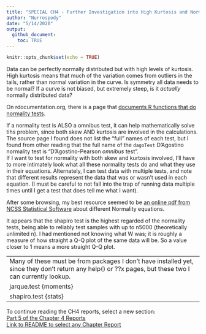 ```yaml
---
title: "SPECIAL CH4 - Further Investigation into High Kurtosis and Normality"
author: "Nurrospody"
date: "5/14/2020"
output:
  github_document:
    toc: TRUE
---
```


```r
knitr::opts_chunk$set(echo = TRUE)
```

Data can be perfectly normally distributed but with high levels of kurtosis.  High kurtosis means that much of the variation comes from outliers in the tails, rather than normal variation in the curve.
Is symmetry all data needs to be normal?  If a curve is not biased, but extremely steep, is it *actually* normally distributed data?

On rdocumentation.org, there is a page that [documents R functions that do normality tests](https://www.rdocumentation.org/packages/fBasics/versions/3011.87/topics/NormalityTests).  

If a normality test is ALSO a omnibus test, it can help mathematically solve tihs problem, since both skew AND kurtosis are involved in the calculations.  The source page I found does not list the "full" names of each test, but I found from other reading that the full name of the ```dagoTest``` D'Agostino normality test is "D'Agostino-Pearson *omnibus* test".  
If I want to test for normality with both skew and kurtosis involved, I'll have to more intimately look what all these normality tests do and what they use in their equations.  Alternately, I can test data with multiple tests, and note that different results represent the data that was or wasn't used in each equation.  (I must be careful to not fall into the trap of running data multiple times until I get a test that does tell me what I want).

After some browsing, my best resource seemed to be [an online pdf from NCSS Statistical Software](https://ncss-wpengine.netdna-ssl.com/wp-content/themes/ncss/pdf/Procedures/NCSS/Normality_Tests.pdf) about different Normality equations.

It appears that the shapiro test is the highest regarded of the normality tests, being able to reliably test samples with up to n5000 (theoretically unlimited n).
I had mentioned not knowing what W was; it is roughly a measure of how straight a Q-Q plot of the same data will be.  So a value closer to 1 means a more straight Q-Q plot.



---
Many of these must be from packages I don't have installed yet, since they don't return any help() or ??x pages, but these two I can currently lookup.  
jarque.test {moments}  
shapiro.test {stats}  
---

To continue reading the CH4 reports, select a new section:  
[Part 5 of the Chapter 4 Reports](https://github.com/Nurrospody/SOURCE-Statistics-ILC/blob/master/Chapter%20Reports/CH4-part5.md)  
[Link to README to select any Chapter Report](https://github.com/Nurrospody/SOURCE-Statistics-ILC/blob/master/README.md)

